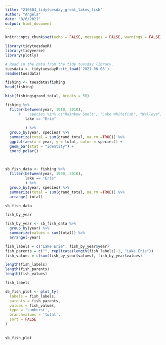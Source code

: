 ```yaml
---
title: "210504_tidytuesday_great_lakes_fish"
author: "Angela"
date: "8/6/2021"
output: html_document
---
```


```r
knitr::opts_chunk$set(echo = FALSE, messages = FALSE, warnings = FALSE)
```

```r
library(tidytuesdayR)
library(tidyverse)
library(plotly)
```


```r
# Read in the data from the tidy tuesday library.
tuesdata <- tidytuesdayR::tt_load('2021-06-08')
readme(tuesdata)
```

```r
fishing <- tuesdata$fishing
head(fishing)
```


```r
hist(fishing$grand_total, breaks = 50)

```

```r
fishing %>%
  filter(between(year, 1910, 2010),
      #    species %in% c("Rainbow Smelt", "Lake Whitefish", "Walleye", "Yellow Perch"),
         lake == "Erie"
     
         ) %>%
  group_by(year, species) %>%
  summarize(total = sum(grand_total, na.rm =TRUE)) %>%
  ggplot(aes(x = year, y = total, color = species)) +
  geom_bar(stat = "identity") +
  coord_polar()
    
  
```


```r
sb_fish_data <- fishing %>%
  filter(between(year, 1990, 2010),
         lake == "Erie"
         ) %>%
  group_by(year, species) %>%
  summarize(total = sum(grand_total, na.rm =TRUE)) %>%
  arrange(-total)

sb_fish_data
```

```r
fish_by_year
```


```r
fish_by_year <- sb_fish_data %>%
  group_by(year) %>%
  summarize(values = sum(total)) %>%
  arrange(-year)

fish_labels = c("Lake Erie", fish_by_year$year)
fish_parents = c("", replicate(length(fish_labels)-1, "Lake Erie"))
fish_values = c(sum(fish_by_year$values), fish_by_year$values)
```


```r
length(fish_labels) 
length(fish_parents)
length(fish_values)
```

```r
fish_labels
```


```r
sb_fish_plot <- plot_ly(
  labels = fish_labels,
  parents = fish_parents,
  values = fish_values,
  type = 'sunburst',
  branchvalues = 'total',
  sort = FALSE
)
  
  
sb_fish_plot  
```




```r
```


```r
```


```r
```


```r
```


```r
```




